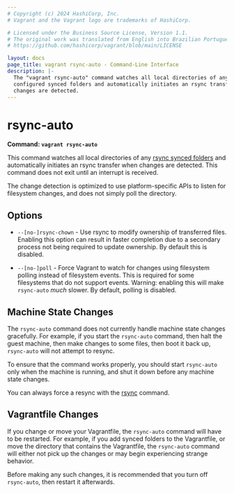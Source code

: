 ```yaml
---
# Copyright (c) 2024 HashiCorp, Inc.
# Vagrant and the Vagrant logo are trademarks of HashiCorp.

# Licensed under the Business Source License, Version 1.1.
# The original work was translated from English into Brazilian Portuguese.
# https://github.com/hashicorp/vagrant/blob/main/LICENSE

layout: docs
page_title: vagrant rsync-auto - Command-Line Interface
description: |-
  The "vagrant rsync-auto" command watches all local directories of any rsync
  configured synced folders and automatically initiates an rsync transfer when
  changes are detected.
---
```


# rsync-auto

**Command: `vagrant rsync-auto`**

This command watches all local directories of any
[rsync synced folders](/vagrant/docs/synced-folders/rsync) and automatically
initiates an rsync transfer when changes are detected. This command does
not exit until an interrupt is received.

The change detection is optimized to use platform-specific APIs to listen
for filesystem changes, and does not simply poll the directory.

## Options

- `--[no-]rsync-chown` - Use rsync to modify ownership of transferred files. Enabling
  this option can result in faster completion due to a secondary process not being
  required to update ownership. By default this is disabled.

- `--[no-]poll` - Force Vagrant to watch for changes using filesystem
  polling instead of filesystem events. This is required for some filesystems
  that do not support events. Warning: enabling this will make `rsync-auto`
  _much_ slower. By default, polling is disabled.

## Machine State Changes

The `rsync-auto` command does not currently handle machine state changes
gracefully. For example, if you start the `rsync-auto` command, then
halt the guest machine, then make changes to some files, then boot it
back up, `rsync-auto` will not attempt to resync.

To ensure that the command works properly, you should start `rsync-auto`
only when the machine is running, and shut it down before any machine
state changes.

You can always force a resync with the [rsync](/vagrant/docs/cli/rsync) command.

## Vagrantfile Changes

If you change or move your Vagrantfile, the `rsync-auto` command will have
to be restarted. For example, if you add synced folders to the Vagrantfile,
or move the directory that contains the Vagrantfile, the `rsync-auto`
command will either not pick up the changes or may begin experiencing
strange behavior.

Before making any such changes, it is recommended that you turn off
`rsync-auto`, then restart it afterwards.
